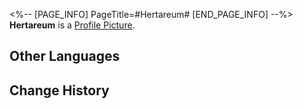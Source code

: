 <%-- [PAGE_INFO]
PageTitle=#Hertareum#
[END_PAGE_INFO] --%>
{{Item Infobox
|id          = 120000
|image       = Item Hertareum.png
|type        = World Currency
|invCategory = Valuables
|rarity      = 3
|effect      = The cryptocurrency circulating internally in the Herta Space Station. Can be used to purchase goods in Special Stores.
|description = Hertareum was planned as a digital currency, but eventually settled as a physical currency.<br />It's worth mentioning that even though Hertareum coins don't contain any precious metal components, the high-definition silhouette Non-Fungible Token contained inside it is much more valuable than any of them.
|source1     = [[Exploring Herta Space Station]]
|source2     = [[Adventure Missions]]
}}
'''Hertareum''' is a [[Profile Picture]].

==Other Languages==
{{Other Languages
|en   = Hertareum
|zhs  = 黑塔币
|zht  = 黑塔幣
|ja   = ヘルタコイン
|ko   = 헤르타 코인
|es   = Hertareum
|fr   = Hertareum
|ru   = Гертариумы
|th   = Hertareum
|vi   = Xu Herta
|de   = Hertareum
|id   = Hertareum
|pt   = Hertareum
}}

==Change History==
{{Change History|1.0}}